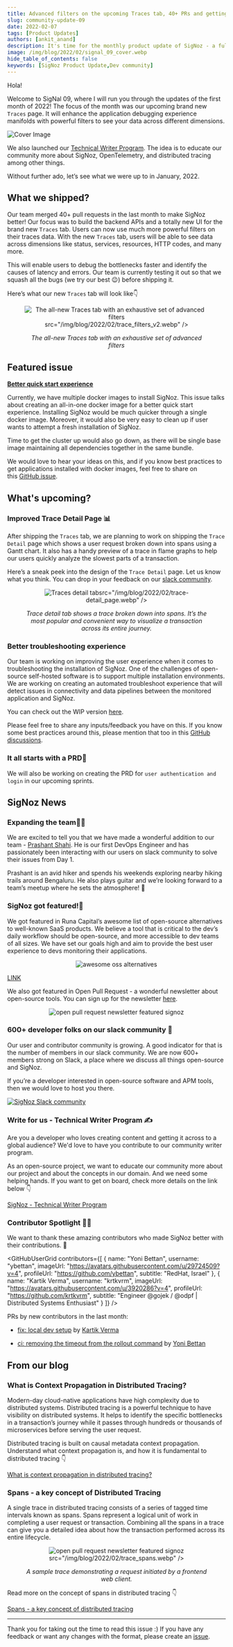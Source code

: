 ```yaml
---
title: Advanced filters on the upcoming Traces tab, 40+ PRs and getting featured - SigNal 09
slug: community-update-09
date: 2022-02-07
tags: [Product Updates]
authors: [ankit_anand]
description: It's time for the monthly product update of SigNoz - a full-stack open-source APM tool. Find out what we've been upto at SigNoz during January, 2022.
image: /img/blog/2022/02/signal_09_cover.webp
hide_table_of_contents: false
keywords: [SigNoz Product Update,Dev community]
---
```


<head>
  <link rel="canonical" href="https://signoz.io/blog/community-update-09/"/>
</head>

Hola!

Welcome to SigNal 09, where I will run you through the updates of the first month of 2022! The focus of the month was our upcoming brand new `Traces` page. It will enhance the application debugging experience manifolds with powerful filters to see your data across different dimensions.



![Cover Image](/img/blog/2022/02/signal_09_cover.webp)

We also launched our [Technical Writer Program](https://signoz.io/technical-writer-program/). The idea is to educate our community more about SigNoz, OpenTelemetry, and distributed tracing among other things.

Without further ado, let’s see what we were up to in January, 2022.

## What we shipped?

Our team merged 40+ pull requests in the last month to make SigNoz better! Our focus was to build the backend APIs and a totally new UI for the brand new `Traces` tab. Users can now use much more powerful filters on their traces data. With the new `Traces` tab, users will be able to see data across dimensions like status, services, resources, HTTP codes, and many more.

This will enable users to debug the bottlenecks faster and identify the causes of latency and errors. Our team is currently testing it out so that we squash all the bugs (we try our best 😉) before shipping it.

Here’s what our new `Traces` tab will look like👇

<figure data-zoomable align='center'>
    <img className="box-shadowed-image"
   alt="The all-new Traces tab with an exhaustive set of advanced filters"
   
   src="/img/blog/2022/02/trace_filters_v2.webp"
   />
<figcaption><i>The all-new Traces tab with an exhaustive set of advanced filters</i></figcaption>
</figure>


## Featured issue

**[Better quick start experience](https://github.com/SigNoz/signoz/issues/649)**

Currently, we have multiple docker images to install SigNoz. This issue talks about creating an all-in-one docker image for a better quick start experience. Installing SigNoz would be much quicker through a single docker image. Moreover, it would also be very easy to clean up if user wants to attempt a fresh installation of SigNoz.

Time to get the cluster up would also go down, as there will be single base image maintaining all dependencies together in the same bundle.

We would love to hear your ideas on this, and if you know best practices to get applications installed with docker images, feel free to share on this [GitHub issue](https://github.com/SigNoz/signoz/issues/649).

## What's upcoming?

### Improved Trace Detail Page 📊

After shipping the `Traces` tab, we are planning to work on shipping the `Trace Detail` page which shows a user request broken down into spans using a Gantt chart. It also has a handy preview of a trace in flame graphs to help our users quickly analyze the slowest parts of a transaction.

Here’s a sneak peek into the design of the `Trace Detail` page. Let us know what you think. You can drop in your feedback on our [slack community](https://signoz.io/slack).

<figure data-zoomable align='center'>
    <img className="box-shadowed-image"
   alt="Traces detail tab"
   
   src="/img/blog/2022/02/trace-detail_page.webp"
   />
<figcaption><i>Trace detail tab shows a trace broken down into spans. It’s the most popular and convenient way to visualize a transaction across its entire journey.</i></figcaption>
</figure>


### Better troubleshooting experience

Our team is working on improving the user experience when it comes to troubleshooting the installation of SigNoz. One of the challenges of open-source self-hosted software is to support multiple installation environments. We are working on creating an automated troubleshoot experience that will detect issues in connectivity and data pipelines between the monitored application and SigNoz.

You can check out the WIP version [here](https://github.com/SigNoz/troubleshoot).

Please feel free to share any inputs/feedback you have on this. If you know some best practices around this, please mention that too in this [GitHub discussions](https://github.com/SigNoz/signoz/discussions/680).

### It all starts with a PRD📄

We will also be working on creating the PRD for `user authentication and login` in our upcoming sprints.

## SigNoz News

### Expanding the team🧔‍♂️

We are excited to tell you that we have made a wonderful addition to our team - [Prashant Shahi](https://www.linkedin.com/in/prashantshahi/). He is our first DevOps Engineer and has passionately been interacting with our users on slack community to solve their issues from Day 1.

Prashant is an avid hiker and spends his weekends exploring nearby hiking trails around Bengaluru. He also plays guitar and we’re looking forward to a team’s meetup where he sets the atmosphere! 🎸

### SigNoz got featured!📸

We got featured in Runa Capital’s awesome list of open-source alternatives to well-known SaaS products. We believe a tool that is critical to the dev’s daily workflow should be open-source, and more accessible to dev teams of all sizes. We have set our goals high and aim to provide the best user experience to devs monitoring their applications.

<figure data-zoomable align='center'>
    <img className="box-shadowed-image"
   alt="awesome oss alternatives"
   src="/img/blog/2022/02/awesome-oss-alternatives.webp"/>
</figure>


[LINK](https://github.com/RunaCapital/awesome-oss-alternatives)

We also got featured in Open Pull Request - a wonderful newsletter about open-source tools. You can sign up for the newsletter [here](https://openpullrequest.substack.com/).


<figure data-zoomable align='center'>
    <img className="box-shadowed-image"
   alt="open pull request newsletter featured signoz"
   src="/img/blog/2022/02/open-pull-request.webp"/>
</figure>


### 600+ developer folks on our slack community 🥳

Our user and contributor community is growing. A good indicator for that is the number of members in our slack community. We are now 600+ members strong on Slack, a place where we discuss all things open-source and SigNoz.

If you’re a developer interested in open-source software and APM tools, then we would love to host you there.

[![SigNoz Slack community](/img/blog/common/join_slack_cta.webp)](https://signoz.io/slack)

### Write for us - Technical Writer Program ✍️

Are you a developer who loves creating content and getting it across to a global audience? We'd love to have you contribute to our community writer program.

As an open-source project, we want to educate our community more about our project and about the concepts in our domain. And we need some helping hands. If you want to get on board, check more details on the link below 👇

[SigNoz - Technical Writer Program](https://signoz.io/technical-writer-program/)

### Contributor Spotlight 🧑‍💻

We want to thank these amazing contributors who made SigNoz better with their contributions. 🤗

<GitHubUserGrid
  contributors={[
    {
      name: "Yoni Bettan",
      username: "ybettan",
      imageUrl: "https://avatars.githubusercontent.com/u/29724509?v=4",
      profileUrl: "https://github.com/ybettan",
      subtitle: "RedHat, Israel"
    },
    {
      name: "Kartik Verma",
      username: "krtkvrm",
      imageUrl: "https://avatars.githubusercontent.com/u/3920286?v=4",
      profileUrl: "https://github.com/krtkvrm",
      subtitle: "Engineer @gojek / @odpf | Distributed Systems Enthusiast"
    }
  ]}
/>


PRs by new contributors in the last month:

- [fix: local dev setup](https://github.com/SigNoz/signoz/pull/599) by [Kartik Verma](https://github.com/krtkvrm)

- [ci: removing the timeout from the rollout command](https://github.com/SigNoz/signoz/pull/605) by [Yoni Bettan](https://github.com/ybettan)

## From our blog

### What is Context Propagation in Distributed Tracing?

Modern-day cloud-native applications have high complexity due to distributed systems. Distributed tracing is a powerful technique to have visibility on distributed systems. It helps to identify the specific bottlenecks in a transaction’s journey while it passes through hundreds or thousands of microservices before serving the user request.

Distributed tracing is built on causal metadata context propagation. Understand what context propagation is, and how it is fundamental to distributed tracing 👇

[What is context propagation in distributed tracing?](https://signoz.io/blog/context-propagation-in-distributed-tracing/)

### Spans - a key concept of Distributed Tracing

A single trace in distributed tracing consists of a series of tagged time intervals known as spans. Spans represent a logical unit of work in completing a user request or transaction. Combining all the spans in a trace can give you a detailed idea about how the transaction performed across its entire lifecycle.

<figure data-zoomable align='center'>
    <img className="box-shadowed-image"
   alt="open pull request newsletter featured signoz"
   
   src="/img/blog/2022/02/trace_spans.webp"
   />
<figcaption><i>A sample trace demonstrating a request initiated by a frontend web client.</i></figcaption>
</figure>


Read more on the concept of spans in distributed tracing 👇

[Spans - a key concept of distributed tracing](https://signoz.io/blog/distributed-tracing-span/)

---

Thank you for taking out the time to read this issue :) If you have any feedback or want any changes with the format, please create an [issue](https://github.com/SigNoz/signoz/issues).
